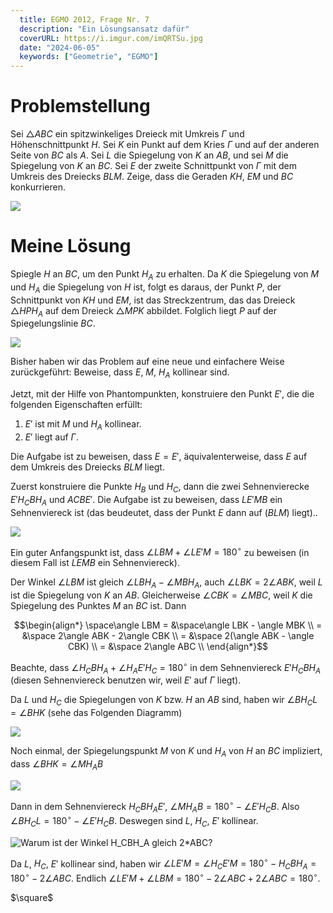 ```yaml
---
  title: EGMO 2012, Frage Nr. 7
  description: "Ein Lösungsansatz dafür"
  coverURL: https://i.imgur.com/imQRTSu.jpg
  date: "2024-06-05"
  keywords: ["Geometrie", "EGMO"]
---
```



# Problemstellung

Sei $\triangle ABC$ ein spitzwinkeliges Dreieck mit Umkreis $\Gamma$ und Höhenschnittpunkt $H$. Sei $K$ ein Punkt auf dem Kries $\Gamma$ und auf der anderen Seite von $BC$ als $A$. Sei $L$ die Spiegelung von $K$ an $AB$, und sei $M$ die Spiegelung von $K$ an $BC$. Sei $E$ der zweite Schnittpunkt von $\Gamma$ mit dem Umkreis des Dreiecks $BLM$. Zeige, dass die Geraden $KH$, $EM$ und $BC$ konkurrieren.

<Img height={800} width={1200} src="https://i.imgur.com/imQRTSu.jpg" />

# Meine Lösung

Spiegle $H$ an $BC$, um den Punkt $H_A$ zu erhalten. Da $K$ die Spiegelung von $M$ und $H_A$ die Spiegelung von $H$ ist, folgt es daraus, der Punkt $P$, der Schnittpunkt von $KH$ und $EM$, ist das Streckzentrum, das das Dreieck $\triangle HPH_A$ auf dem Dreieck $\triangle MPK$ abbildet. Folglich liegt $P$ auf der Spiegelungslinie $BC$.

<Img
  width={1182}
  height={1636}
  src="https://raw.githubusercontent.com/timthedev07/mathe-auf-deutsch/dev/images/content/20240605/B1.png"
/>

Bisher haben wir das Problem auf eine neue und einfachere Weise zurückgeführt: Beweise, dass $E$, $M$, $H_A$ kollinear sind.

Jetzt, mit der Hilfe von Phantompunkten, konstruiere den Punkt $E'$, die die folgenden Eigenschaften erfüllt:

1. $E'$ ist mit $M$ und $H_A$ kollinear.
2. $E'$ liegt auf $\Gamma$.

Die Aufgabe ist zu beweisen, dass $E = E'$, äquivalenterweise, dass $E$ auf dem Umkreis des Dreiecks $BLM$ liegt.

Zuerst konstruiere die Punkte $H_B$ und $H_C$, dann die zwei Sehnenvierecke $E'H_CBH_A$ und $ACBE'$. Die Aufgabe ist zu beweisen, dass $LE'MB$ ein Sehnenviereck ist (das beudeutet, dass der Punkt $E$ dann auf $(BLM)$ liegt)..

<Img
  width={1182}
  height={1636}
  src="https://raw.githubusercontent.com/timthedev07/mathe-auf-deutsch/dev/images/content/20240605/B2.png"
/>

Ein guter Anfangspunkt ist, dass $\angle LBM + \angle LE'M = 180^\circ$ zu beweisen (in diesem Fall ist $LEMB$ ein Sehnenviereck).

Der Winkel $\angle LBM$ ist gleich $\angle LBH_A - \angle MBH_A$, auch $\angle LBK = 2\angle ABK$, weil $L$ ist die Spiegelung von $K$ an $AB$. Gleicherweise $\angle CBK = \angle MBC$, weil $K$ die Spiegelung des Punktes $M$ an $BC$ ist. Dann

```math
\begin{align*}
\space\angle LBM = &\space\angle LBK - \angle MBK \\
= &\space 2\angle ABK - 2\angle CBK \\
= &\space 2(\angle ABK - \angle CBK) \\
= &\space 2\angle ABC \\
\end{align*}
```

Beachte, dass $\angle H_CBH_A + \angle H_AE'H_C = 180^\circ$ in dem Sehnenviereck $E'H_CBH_A$ (diesen Sehnenviereck benutzen wir, weil $E'$ auf $\Gamma$ liegt).

Da $L$ und $H_C$ die Spiegelungen von $K$ bzw. $H$ an $AB$ sind, haben wir $\angle BH_CL = \angle BHK$ (sehe das Folgenden Diagramm)

<Img
  width={1182}
  height={1636}
  src="https://raw.githubusercontent.com/timthedev07/mathe-auf-deutsch/dev/images/content/20240605/B3.png"
/>

Noch einmal, der Spiegelungspunkt $M$ von $K$ und $H_A$ von $H$ an $BC$ impliziert, dass $\angle BHK = \angle MH_AB$

<Img
  width={1182}
  height={1636}
  src="https://raw.githubusercontent.com/timthedev07/mathe-auf-deutsch/dev/images/content/20240605/B4.png"
/>

Dann in dem Sehnenviereck $H_CBH_AE'$, $\angle MH_AB = 180^\circ - \angle E'H_CB$. Also $\angle BH_CL = 180^\circ - \angle E'H_CB$. Deswegen sind $L$, $H_C$, $E'$ kollinear.

<Img
  width={1182}
  height={1636}
  alt="Warum ist der Winkel H_CBH_A gleich 2*ABC?"
  src="https://raw.githubusercontent.com/timthedev07/mathe-auf-deutsch/dev/images/content/20240605/B5.png"
/>

Da $L$, $H_C$, $E'$ kollinear sind, haben wir $\angle LE'M = \angle H_CE'M = 180^\circ - H_CBH_A = 180^\circ - 2\angle ABC$. Endlich $\angle LE'M + \angle LBM = 180^\circ - 2\angle ABC + 2\angle ABC = 180^\circ$.

<div className="text-right">$\square$</div>
